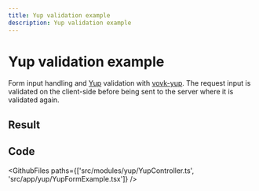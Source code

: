 ```yaml
---
title: Yup validation example
description: Yup validation example
---
```



# Yup validation example

Form input handling and [Yup](https://yup-docs.vercel.app/) validation with [vovk-yup](https://www.npmjs.com/package/vovk-yup). The request input is validated on the client-side before being sent to the server where it is validated again.

## Result

<Example>
  <YupFormExample />
</Example>

## Code

<GithubFiles paths={['src/modules/yup/YupController.ts', 'src/app/yup/YupFormExample.tsx']} />
